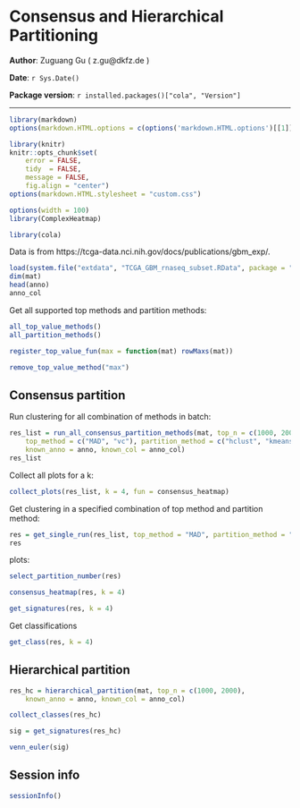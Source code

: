 <!--
%\VignetteEngine{knitr}
%\VignetteIndexEntry{Consensus and Hierarchical Partitioning}
-->

Consensus and Hierarchical Partitioning
========================================

**Author**: Zuguang Gu ( z.gu@dkfz.de )

**Date**: `r Sys.Date()`

**Package version**: `r installed.packages()["cola", "Version"]`

-------------------------------------------------------------

```r
library(markdown)
options(markdown.HTML.options = c(options('markdown.HTML.options')[[1]], "toc"))

library(knitr)
knitr::opts_chunk$set(
    error = FALSE,
    tidy  = FALSE,
    message = FALSE,
    fig.align = "center")
options(markdown.HTML.stylesheet = "custom.css")

options(width = 100)
library(ComplexHeatmap)
```


```r
library(cola)
```

Data is from https://tcga-data.nci.nih.gov/docs/publications/gbm_exp/.

```r
load(system.file("extdata", "TCGA_GBM_rnaseq_subset.RData", package = "cola"))
dim(mat)
head(anno)
anno_col
```

Get all supported top methods and partition methods:

```r
all_top_value_methods()
all_partition_methods()
```

```r
register_top_value_fun(max = function(mat) rowMaxs(mat))
```

```r
remove_top_value_method("max")
```

## Consensus partition

Run clustering for all combination of methods in batch:

```r
res_list = run_all_consensus_partition_methods(mat, top_n = c(1000, 2000), k = 2:6,
	top_method = c("MAD", "vc"), partition_method = c("hclust", "kmeans"), 
	known_anno = anno, known_col = anno_col)
res_list
```

Collect all plots for a k:

```r
collect_plots(res_list, k = 4, fun = consensus_heatmap)
```

Get clustering in a specified combination of top method and partition method:

```r
res = get_single_run(res_list, top_method = "MAD", partition_method = "kmeans")
res
```

plots:

```r
select_partition_number(res)
```

```r
consensus_heatmap(res, k = 4)
```

```r
get_signatures(res, k = 4)
```

Get classifications

```r
get_class(res, k = 4)
```

## Hierarchical partition

```r
res_hc = hierarchical_partition(mat, top_n = c(1000, 2000), 
	known_anno = anno, known_col = anno_col)
```

```r
collect_classes(res_hc)
```

```r
sig = get_signatures(res_hc)
```

```r
venn_euler(sig)
```

## Session info

```r
sessionInfo()
```